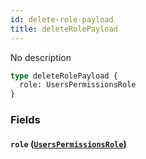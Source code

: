```yaml
---
id: delete-role-payload
title: deleteRolePayload
---
```


No description

```graphql
type deleteRolePayload {
  role: UsersPermissionsRole
}
```

### Fields

#### `role` ([`UsersPermissionsRole`](/v1/objects/users-permissions-role))
